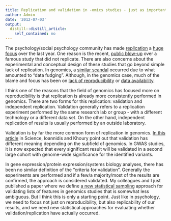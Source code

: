 ```yaml
---
title: Replication and validation in -omics studies - just as important as reproducibility
author: Admin
date: '2012-07-03'
output:
  distill::distill_article:
    self_contained: no
---
```


The psychology/social psychology community has made <a href="http://simplystatistics.org/post/21326470429/replication-psychology-and-big-science" target="_blank">replication</a> a <a href="http://openscienceframework.org/" target="_blank">huge focus</a> over the last year. One reason is the recent, <a href="http://blogs.discovermagazine.com/notrocketscience/2012/03/10/failed-replication-bargh-psychology-study-doyen/" target="_blank">public blow-up</a> over a famous study that did not replicate. There are also concerns about the experimental and conceptual design of these studies that go beyond simple lack of replication. In genomics, a <a href="http://simplystatistics.org/post/18378666076/the-duke-saga-starter-set" target="_blank">similar scandal</a> occurred due to what amounted to &#8220;data fudging&#8221;. Although, in the genomics case, much of the blame and focus has been on <a href="http://projecteuclid.org/DPubS?service=UI&version=1.0&verb=Display&handle=euclid.aoas/1267453942" target="_blank">lack of reproducibility</a> or <a href="http://www.nature.com/nature/journal/v467/n7314/full/467401b.html" target="_blank">data availability</a>. 

I think one of the reasons that the field of genomics has focused more on reproducibility is that replication is already more consistently performed in genomics. There are two forms for this replication: validation and independent replication. Validation generally refers to a replication experiment performed by the same research lab or group - with a different technology or a different data set. On the other hand, independent replication of results is usually performed by an outside laboratory. 

Validation is by far the more common form of replication in genomics. <a href="http://www.sciencemag.org/content/334/6060/1230.full" target="_blank">In this article</a> in Science, Ioannidis and Khoury point out that validation has different meaning depending on the subfield of genomics. In GWAS studies, it is now expected that every significant result will be validated in a second large cohort with genome-wide significance for the identified variants.

In gene expression/protein expression/systems biology analyses, there has been no similar definition of the &#8220;criteria for validation&#8221;. Generally the experiments are performed and if a few/a majority/most of the results are confirmed, the approach is considered validated. My colleagues and I just published a paper where we define <a href="http://www.biomedcentral.com/content/pdf/1471-2105-13-150.pdf" target="_blank">a new statistical sampling</a> approach for validating lists of features in genomics studies that is somewhat less ambiguous. But I think this is only a starting point. Just like in psychology, we need to focus not just on reproducibility, but also replicability of our results, and we need new statistical approaches for evaluating whether validation/replication have actually occurred. 
